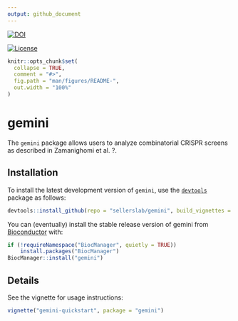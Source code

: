 ```yaml
---
output: github_document
---
```


<!-- README.md is generated from README.Rmd. Please edit that file -->
[![DOI](https://zenodo.org/badge/175870293.svg)](https://zenodo.org/badge/latestdoi/175870293)

[![License](https://img.shields.io/badge/License-BSD%203--Clause-orange.svg)](https://opensource.org/licenses/BSD-3-Clause)

```r
knitr::opts_chunk$set(
  collapse = TRUE,
  comment = "#>",
  fig.path = "man/figures/README-",
  out.width = "100%"
)
```
# gemini

The `gemini` package allows users to analyze combinatorial CRISPR screens as described in Zamanighomi et al. ?.

## Installation
To install the latest development version of `gemini`, use the [`devtools`]("https://github.com/r-lib/devtools") package as follows:
```r
devtools::install_github(repo = "sellerslab/gemini", build_vignettes = TRUE)
```

You can (eventually) install the stable release version of gemini from [Bioconductor](https://www.bioconductor.org/) with:

```r
if (!requireNamespace("BiocManager", quietly = TRUE))
    install.packages("BiocManager")
BiocManager::install("gemini")
```

## Details
See the vignette for usage instructions:
```r
vignette("gemini-quickstart", package = "gemini")
```

